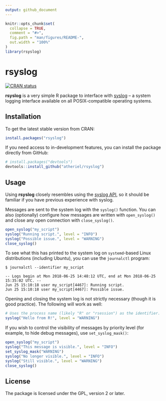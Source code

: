 ```yaml
---
output: github_document
---
```


<!-- README.md is generated from README.Rmd. Please edit that file. -->

```r
knitr::opts_chunk$set(
  collapse = TRUE,
  comment = "#>",
  fig.path = "man/figures/README-",
  out.width = "100%"
)
library(rsyslog)
```

# rsyslog

[![CRAN status](http://www.r-pkg.org/badges/version/rsyslog)](https://cran.r-project.org/package=rsyslog)

**rsyslog** is a very simple R package to interface with [syslog](https://en.wikipedia.org/wiki/Syslog) --
a system logging interface available on all POSIX-compatible operating systems.

## Installation

To get the latest stable version from CRAN:

```r
install.packages("rsyslog")
```

If you need access to in-development features, you can install the package
directly from GitHub:

```r
# install.packages("devtools")
devtools::install_github("atheriel/rsyslog")
```

## Usage

Using **rsyslog** closely resembles using the [syslog
API](https://man7.org/linux/man-pages/man3/openlog.3.html), so it should be
familiar if you have previous experience with syslog.

Messages are sent to the system log with the `syslog()` function. You can also
(optionally) configure how messages are written with `open_syslog()` and close
any open connection with `close_syslog()`.

```r
open_syslog("my_script")
syslog("Running script.", level = "INFO")
syslog("Possible issue.", level = "WARNING")
close_syslog()
```

To see what this has printed to the system log on `systemd`-based Linux
distributions (including Ubuntu), you can use the `journalctl` program:

```shell
$ journalctl --identifier my_script
```

    -- Logs begin at Mon 2018-06-25 14:48:12 UTC, end at Mon 2018-06-25 15:35:02 UTC. --
    Jun 25 15:10:18 user my_script[4467]: Running script.
    Jun 25 15:10:18 user my_script[4467]: Possible issue.

Opening and closing the system log is not strictly necessary (though it is good
practice). The following will work as well:

```r
# Uses the process name (likely "R" or "rsession") as the identifier.
syslog("Hello from R!", level = "WARNING")
```

If you wish to control the visibility of messages by priority level (for
example, to hide debug messages), use `set_syslog_mask()`:

```r
open_syslog("my_script")
syslog("This message is visible.", level = "INFO")
set_syslog_mask("WARNING")
syslog("No longer visible.", level = "INFO")
syslog("Still visible.", level = "WARNING")
close_syslog()
```

## License

The package is licensed under the GPL, version 2 or later.
